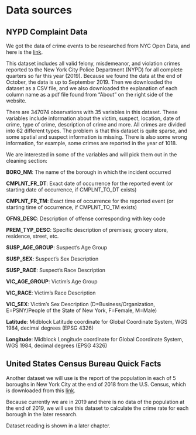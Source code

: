 # Data sources

## NYPD Complaint Data

We got the data of crime events to be researched from NYC Open Data, and here is the [link](https://data.cityofnewyork.us/Public-Safety/NYPD-Complaint-Data-Current-Year-To-Date-/5uac-w243/data).

This dataset includes all valid felony, misdemeanor, and violation crimes reported to the New York City Police Department (NYPD) for all complete quarters so far this year (2019). Because we found the data at the end of October, the data is up to September 2019. Then we downloaded the dataset as a CSV file, and we also downloaded the explanation of each column name as a pdf file found from "About" on the right side of the website.

There are 347074 observations with 35 variables in this dataset. These variables include information about the victim, suspect, location, date of crime, type of crime, description of crime and more. All crimes are divided into 62 different types. The problem is that this dataset is quite sparse, and some spatial and suspect information is missing. There is also some wrong information, for example, some crimes are reported in the year of 1018.

We are interested in some of the variables and will pick them out in the cleaning section:

**BORO_NM**: The name of the borough in which the incident occurred

**CMPLNT_FR_DT**: Exact date of occurrence for the reported event (or starting date of occurrence, if CMPLNT_TO_DT exists)

**CMPLNT_FR_TM**: Exact time of occurrence for the reported event (or starting time of occurrence, if CMPLNT_TO_TM exists)

**OFNS_DESC**: Description of offense corresponding with key code

**PREM_TYP_DESC**: Specific description of premises; grocery store, residence, street, etc.

**SUSP_AGE_GROUP**: Suspect’s Age Group

**SUSP_SEX**: Suspect’s Sex Description

**SUSP_RACE**: Suspect’s Race Description

**VIC_AGE_GROUP**: Victim’s Age Group

**VIC_RACE**: Victim’s Race Description

**VIC_SEX**: Victim’s Sex Description (D=Business/Organization, E=PSNY/People of the State of New York, F=Female, M=Male)

**Latitude**: Midblock Latitude coordinate for Global Coordinate System, WGS 1984, decimal degrees (EPSG 4326)

**Longitude**: Midblock Longitude coordinate for Global Coordinate System, WGS 1984, decimal degrees (EPSG 4326)

## United States Census Bureau Quick Facts

Another dataset we will use is the report of the population in each of 5 boroughs in New York City at the end of 2018 from the U.S. Census, which is downloaded from this [link](https://www.census.gov/quickfacts/fact/table/newyorkcountymanhattanboroughnewyork,bronxcountybronxboroughnewyork,queenscountyqueensboroughnewyork,kingscountybrooklynboroughnewyork,richmondcountystatenislandboroughnewyork,newyorkcitynewyork/HSG010218).

Because currently we are in 2019 and there is no data of the population at the end of 2019, we will use this dataset to calculate the crime rate for each borough in the later research.

Dataset reading is shown in a later chapter.